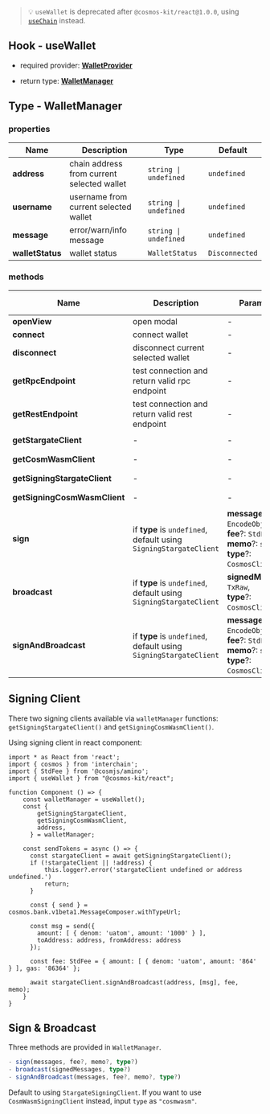> 💡 `useWallet` is deprecated after `@cosmos-kit/react@1.0.0`, using [`useChain`](https://docs.cosmoskit.com/use-chain) instead.

## Hook - useWallet

- required provider: [**WalletProvider**](https://docs.cosmoskit.com/wallet-provider)

- return type: [**WalletManager**](#type---walletmanager)

## Type - WalletManager

### properties

| Name      | Description | Type | Default |
| ----------- | ----------- | -- | -- |
| **address**   | chain address from current selected wallet       | `string \| undefined` | `undefined` |
| **username**   | username from current selected wallet       | `string \| undefined` | `undefined` |
| **message**   | error/warn/info message       | `string \| undefined` | `undefined` |
| **walletStatus**   | wallet status      | `WalletStatus` | `Disconnected` |

### methods

| Name      | Description | Parameters | Return Type | Is Async |
| ----------- | ----------- | -- | -- | -- |
| **openView**      | open modal       | - | `void` | N |
| **connect**      | connect wallet       | - | `void` | Y |
| **disconnect**      | disconnect current selected wallet       | - | `void` | Y |
| **getRpcEndpoint** | test connection and return valid rpc endpoint    | - | `string \| undefined` | Y |
| **getRestEndpoint**  | test connection and return valid rest endpoint    | - | `string \| undefined` | Y |
| **getStargateClient**  | - | - | `StargateClient \| undefined` | Y |
| **getCosmWasmClient**  | - | - | `CosmWasmClient \| undefined` | Y |
| **getSigningStargateClient**  | - | - | `SigningStargateClient \| undefined` | Y |
| **getSigningCosmWasmClient**  | - | - | `SigningCosmWasmClient \| undefined` | Y |
| **sign**  | if **type** is `undefined`, default using `SigningStargateClient` |     **messages**: `EncodeObject[]`,<br />**fee**?: `StdFee`,<br />**memo**?: `string`,<br />**type**?: `CosmosClientType`, | `TxRaw \| undefined` | Y |
| **broadcast**  | if **type** is `undefined`, default using `SigningStargateClient` |     **signedMessages**: `TxRaw`,<br />**type**?: `CosmosClientType`, | `DeliverTxResponse \| undefined` | Y |
| **signAndBroadcast**  | if **type** is `undefined`, default using `SigningStargateClient` |     **messages**: `EncodeObject[]`,<br />**fee**?: `StdFee`,<br />**memo**?: `string`,<br />**type**?: `CosmosClientType`, | `DeliverTxResponse \| undefined` | Y |

## Signing Client

There two signing clients available via `walletManager` functions: `getSigningStargateClient()` and `getSigningCosmWasmClient()`.

Using signing client in react component:

```tsx
import * as React from 'react';
import { cosmos } from 'interchain';
import { StdFee } from '@cosmjs/amino';
import { useWallet } from "@cosmos-kit/react";

function Component () => {
    const walletManager = useWallet();
    const {
        getSigningStargateClient,
        getSigningCosmWasmClient,
        address,
      } = walletManager;

    const sendTokens = async () => {
      const stargateClient = await getSigningStargateClient();
      if (!stargateClient || !address) {
          this.logger?.error('stargateClient undefined or address undefined.')
          return;
      }

      const { send } = cosmos.bank.v1beta1.MessageComposer.withTypeUrl;

      const msg = send({
        amount: [ { denom: 'uatom', amount: '1000' } ],
        toAddress: address, fromAddress: address
      });

      const fee: StdFee = { amount: [ { denom: 'uatom', amount: '864' } ], gas: '86364' };

      await stargateClient.signAndBroadcast(address, [msg], fee, memo);
    }
}
```

## Sign & Broadcast

Three methods are provided in `WalletManager`.

```ts
- sign(messages, fee?, memo?, type?)
- broadcast(signedMessages, type?)
- signAndBroadcast(messages, fee?, memo?, type?)
```

Default to using `StargateSigningClient`. If you want to use `CosmWasmSigningClient` instead, input `type` as `"cosmwasm"`.